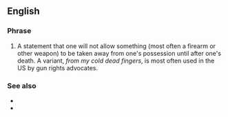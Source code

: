 ==English==

===Phrase===
{{head|en|phrase|head=[[from]] [[my]] [[cold]], [[dead]] [[hands]]}}

# {{label|en|idiomatic}} A statement that one will not allow something (most often a firearm or other weapon) to be taken away from one's possession until after one's death. A variant, ''from my cold dead fingers'', is most often used in the US by gun rights advocates.

===See also===
* {{l|en|over my dead body}}
* {{l|en|that's hot}}